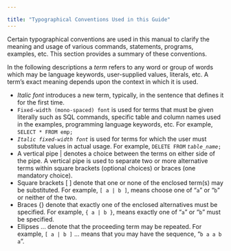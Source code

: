 ---

title: "Typographical Conventions Used in this Guide"
---

<div id="typographical_conventions_used_in_this_guide" class="registered_link"></div>

Certain typographical conventions are used in this manual to clarify the meaning and usage of various commands, statements, programs, examples, etc. This section provides a summary of these conventions.

In the following descriptions a *term* refers to any word or group of words which may be language keywords, user-supplied values, literals, etc. A term’s exact meaning depends upon the context in which it is used.

- *Italic font* introduces a new term, typically, in the sentence that defines it for the first time.
- `Fixed-width (mono-spaced) font` is used for terms that must be given literally such as SQL commands, specific table and column names used in the examples, programming language keywords, etc. For example, `SELECT * FROM emp;`
- *`Italic fixed-width font`* is used for terms for which the user must substitute values in actual usage. For example, `DELETE FROM` *`table_name`*`;`
- A vertical pipe | denotes a choice between the terms on either side of the pipe. A vertical pipe is used to separate two or more alternative terms within square brackets (optional choices) or braces (one mandatory choice).
- Square brackets [ ] denote that one or none of the enclosed term(s) may be substituted. For example, `[ a | b ]`, means choose one of “`a`” or “`b`” or neither of the two.
- Braces {} denote that exactly one of the enclosed alternatives must be specified. For example, `{ a | b }`, means exactly one of “`a`” or “`b`” must be specified.
- Ellipses ... denote that the proceeding term may be repeated. For example, `[ a | b ]` ... means that you may have the sequence, “`b a a b a`”.
